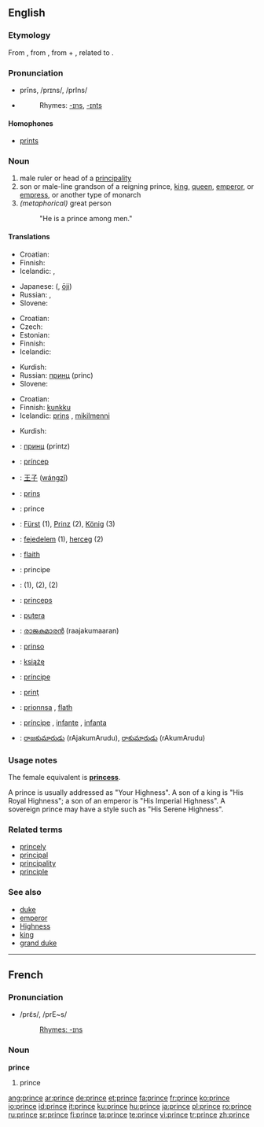 ==English==

===Etymology===
From {{F.}} {{term|prince|lang=fr}}, from {{L.}} {{term|princeps||first head|lang=la}}, from {{term|primus||first|lang=la}} + {{term|ceps||head|lang=la}}, related to {{term|capitus||head|lang=la}}.

===Pronunciation===
*prĭns, /prɪns/, /prIns/
*{{audio|en-us-prince.ogg|Audio (US)}}
*:Rhymes: [[-ɪns]], [[-ɪnts]]

====Homophones====
*[[prints]]

===Noun===
{{en-noun}}

# male ruler or head of a [[principality]]
# son or male-line grandson of a reigning prince, [[king]], [[queen]], [[emperor]], or [[empress]], or another type of monarch
# ''(metaphorical)'' great person
#: "He is a prince among men."

====Translations====
{{trans-top|male ruler or head of a principality}}
* Croatian: {{t-|hr|princ|m}}
* Finnish: {{t+|fi|ruhtinas}}
* Icelandic: {{t+|is|prins|m}}, {{t-|is|fursti|m}}
{{trans-mid}}
* Japanese: {{Jpan|[[王子]]}} ({{Jpan|[[おうじ]]}}, [[ōji]])
* Russian: {{t+|ru|князь|m|tr=kn'az'|sc=Cyrl}}, {{t+|ru|принц|m|tr=princ|sc=Cyrl}}
* Slovene: {{t+|sl|knez|m}}
{{trans-bottom}}

{{trans-top|son or male-line grandson of a reigning monarch}}
* Croatian: {{t-|hr|princ|m}}
* Czech: {{t-|cs|princ|m}}
* Estonian: {{t-|et|prints}}
* Finnish: {{t+|fi|prinssi}}
* Icelandic: {{t+|is|prins|m}}
{{trans-mid}}
* Kurdish: {{t+|ku|میر|sc=KUchar}}
* Russian: [[принц]] (princ) {{m}}
* Slovene: {{t+|sl|princ|m}}
{{trans-bottom}}

{{trans-top|''(metaphorical)'' great person}}
* Croatian: {{t-|hr|princ|m}}
* Finnish: [[kunkku]]
* Icelandic: [[prins]] {{m}}, [[mikilmenni]] {{n}}
{{trans-mid}}
* Kurdish: {{KUchar|[[میری میران]]}}
{{trans-bottom}}

{{checktrans-top}}
*{{ttbc|Bulgarian}}: [[принц#Bulgarian|принц]] (printz) {{m}}
*{{ttbc|Catalan}}: [[príncep]] {{m}}
*{{ttbc|Chinese}}: [[王子]] ([[wángzǐ]])
*{{ttbc|Dutch}}: [[prins]] {{m}}
*{{ttbc|French}}: prince {{m}}
*{{ttbc|German}}: [[Fürst]] {{m}} (1), [[Prinz]] {{m}} (2), [[König]] {{m}} (3)
*{{ttbc|Hungarian}}: [[fejedelem]] (1), [[herceg]] (2)
*{{ttbc|Irish}}: [[flaith]] {{m}}
*{{ttbc|Italian}}: principe {{m}}
*{{ttbc|Kurdish}}: {{t|ku|mîr}} {{m}} (1), {{t|ku|pismîr}} {{m}} (2), {{t|ku|prens}} {{m}} (2)
{{trans-mid}}
*{{ttbc|Latin}}: [[princeps]] {{m}}
*{{ttbc|Malay}}: [[putera]]
*{{ttbc|Malayalam}}: [[രാജകുമാരന്‍]] (raajakumaaran) {{m}}
*{{ttbc|Novial}}: [[prinso]]
*{{ttbc|Polish}}: [[książę]] {{m}}
*{{ttbc|Portuguese}}: [[príncipe]] {{m}}
*{{ttbc|Romanian}}: [[prinţ]] {{m}}
*{{ttbc|Scottish Gaelic}}: [[prionnsa]] {{m}}, [[flath]] {{m}}
*{{ttbc|Spanish}}: [[príncipe]] {{m}}, [[infante]] {{m}}, [[infanta]] {{f}}
*{{ttbc|Telugu}}: [[రాజకుమారుడు]] (rAjakumArudu), [[రాకుమారుడు]] (rAkumArudu)
{{trans-bottom}}

===Usage notes===
The female equivalent is '''[[princess]]'''.

A prince is usually addressed as "Your Highness".  A son of a king is "His Royal Highness"; a son of an emperor is "His Imperial Highness".  A sovereign prince may have a style such as "His Serene Highness".

===Related terms===
*[[princely]]
*[[principal]]
*[[principality]]
*[[principle]]

===See also===
*[[duke]]
*[[emperor]]
*[[Highness]]
*[[king]]
*[[grand duke]]

----

==French==

===Pronunciation===
*/prɛ̃s/, /prE~s/
*:[[Rhymes:English:-ɪns|Rhymes: -ɪns]]

===Noun===
'''prince''' {{m}}

# prince

[[ang:prince]]
[[ar:prince]]
[[de:prince]]
[[et:prince]]
[[fa:prince]]
[[fr:prince]]
[[ko:prince]]
[[io:prince]]
[[id:prince]]
[[it:prince]]
[[ku:prince]]
[[hu:prince]]
[[ja:prince]]
[[pl:prince]]
[[ro:prince]]
[[ru:prince]]
[[sr:prince]]
[[fi:prince]]
[[ta:prince]]
[[te:prince]]
[[vi:prince]]
[[tr:prince]]
[[zh:prince]]